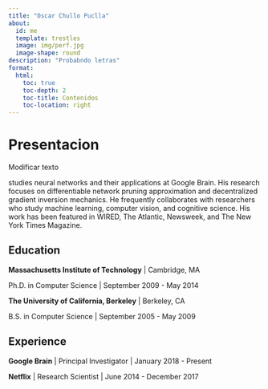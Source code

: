 ```yaml
---
title: "Oscar Chullo Puclla"
about:
  id: me
  template: trestles
  image: img/perf.jpg
  image-shape: round
description: "Probabndo letras"
format:
  html:
    toc: true
    toc-depth: 2
    toc-title: Contenidos
    toc-location: right
---
```

 
# Presentacion

Modificar texto

studies neural networks and their applications at Google 
Brain. His research focuses on differentiable network pruning approximation and 
decentralized gradient inversion mechanics. He frequently collaborates with 
researchers who study machine learning, computer vision, and cognitive science.
His work has been featured in WIRED, The Atlantic, Newsweek, and The New York 
Times Magazine.

## Education

**Massachusetts Institute of Technology** | Cambridge, MA

Ph.D. in Computer Science | September 2009 - May 2014

**The University of California, Berkeley** | Berkeley, CA

B.S. in Computer Science | September 2005 - May 2009

## Experience

**Google Brain** | Principal Investigator | January 2018 - Present

**Netflix** | Research Scientist | June 2014 - December 2017